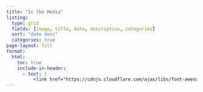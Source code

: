 ```yaml
---
title: "In the Media"
listing:
  type: grid
  fields: [image, title, date, description, categories]
  sort: "date desc"
  categories: true
page-layout: full
format:
  html:
    toc: true
    include-in-header:
      - text: |
          <link href="https://cdnjs.cloudflare.com/ajax/libs/font-awesome/5.15.4/css/all.min.css" rel="stylesheet">
---
```

  